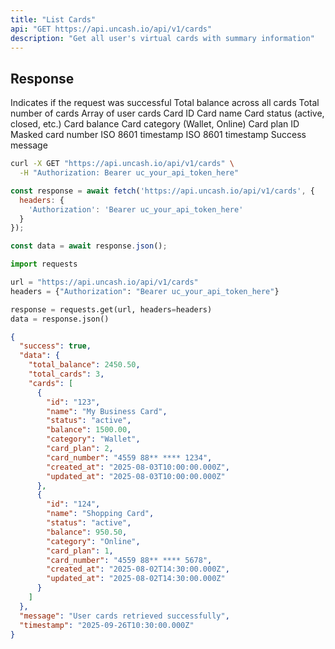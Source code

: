 ```yaml
---
title: "List Cards"
api: "GET https://api.uncash.io/api/v1/cards"
description: "Get all user's virtual cards with summary information"
---
```


## Response

<ResponseField name="success" type="boolean">
  Indicates if the request was successful
</ResponseField>

<ResponseField name="data" type="object">
  <Expandable title="properties">
    <ResponseField name="total_balance" type="number">Total balance across all cards</ResponseField>
    <ResponseField name="total_cards" type="number">Total number of cards</ResponseField>
    <ResponseField name="cards" type="array">
      Array of user cards
      <Expandable title="Card object">
        <ResponseField name="id" type="string">Card ID</ResponseField>
        <ResponseField name="name" type="string">Card name</ResponseField>
        <ResponseField name="status" type="string">Card status (active, closed, etc.)</ResponseField>
        <ResponseField name="balance" type="number">Card balance</ResponseField>
        <ResponseField name="category" type="string">Card category (Wallet, Online)</ResponseField>
        <ResponseField name="card_plan" type="number">Card plan ID</ResponseField>
        <ResponseField name="card_number" type="string">Masked card number</ResponseField>
        <ResponseField name="created_at" type="string">ISO 8601 timestamp</ResponseField>
        <ResponseField name="updated_at" type="string">ISO 8601 timestamp</ResponseField>
      </Expandable>
    </ResponseField>
  </Expandable>
</ResponseField>

<ResponseField name="message" type="string">
  Success message
</ResponseField>

<RequestExample>

```bash cURL
curl -X GET "https://api.uncash.io/api/v1/cards" \
  -H "Authorization: Bearer uc_your_api_token_here"
```

```javascript JavaScript
const response = await fetch('https://api.uncash.io/api/v1/cards', {
  headers: {
    'Authorization': 'Bearer uc_your_api_token_here'
  }
});

const data = await response.json();
```

```python Python
import requests

url = "https://api.uncash.io/api/v1/cards"
headers = {"Authorization": "Bearer uc_your_api_token_here"}

response = requests.get(url, headers=headers)
data = response.json()
```

</RequestExample>

<ResponseExample>

```json Response
{
  "success": true,
  "data": {
    "total_balance": 2450.50,
    "total_cards": 3,
    "cards": [
      {
        "id": "123",
        "name": "My Business Card",
        "status": "active",
        "balance": 1500.00,
        "category": "Wallet",
        "card_plan": 2,
        "card_number": "4559 88** **** 1234",
        "created_at": "2025-08-03T10:00:00.000Z",
        "updated_at": "2025-08-03T10:00:00.000Z"
      },
      {
        "id": "124",
        "name": "Shopping Card",
        "status": "active",
        "balance": 950.50,
        "category": "Online",
        "card_plan": 1,
        "card_number": "4559 88** **** 5678",
        "created_at": "2025-08-02T14:30:00.000Z",
        "updated_at": "2025-08-02T14:30:00.000Z"
      }
    ]
  },
  "message": "User cards retrieved successfully",
  "timestamp": "2025-09-26T10:30:00.000Z"
}
```

</ResponseExample>